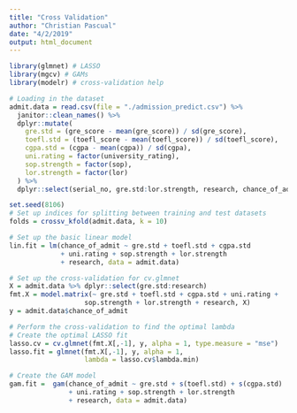 ```yaml
---
title: "Cross Validation"
author: "Christian Pascual"
date: "4/2/2019"
output: html_document
---
```


```r
library(glmnet) # LASSO
library(mgcv) # GAMs
library(modelr) # cross-validation help

# Loading in the dataset
admit.data = read.csv(file = "./admission_predict.csv") %>% 
  janitor::clean_names() %>% 
  dplyr::mutate(
    gre.std = (gre_score - mean(gre_score)) / sd(gre_score),
    toefl.std = (toefl_score - mean(toefl_score)) / sd(toefl_score),
    cgpa.std = (cgpa - mean(cgpa)) / sd(cgpa),
    uni.rating = factor(university_rating),
    sop.strength = factor(sop),
    lor.strength = factor(lor)
  ) %>% 
  dplyr::select(serial_no, gre.std:lor.strength, research, chance_of_admit)
```

```r
set.seed(8106)
# Set up indices for splitting between training and test datasets
folds = crossv_kfold(admit.data, k = 10)
```

```r
# Set up the basic linear model
lin.fit = lm(chance_of_admit ~ gre.std + toefl.std + cgpa.std 
             + uni.rating + sop.strength + lor.strength 
             + research, data = admit.data)

# Set up the cross-validation for cv.glmnet
X = admit.data %>% dplyr::select(gre.std:research)
fmt.X = model.matrix(~ gre.std + toefl.std + cgpa.std + uni.rating + 
                   sop.strength + lor.strength + research, X)
y = admit.data$chance_of_admit

# Perform the cross-validation to find the optimal lambda
# Create the optimal LASSO fit
lasso.cv = cv.glmnet(fmt.X[,-1], y, alpha = 1, type.measure = "mse")
lasso.fit = glmnet(fmt.X[,-1], y, alpha = 1, 
                   lambda = lasso.cv$lambda.min)

# Create the GAM model
gam.fit =  gam(chance_of_admit ~ gre.std + s(toefl.std) + s(cgpa.std) 
               + uni.rating + sop.strength + lor.strength 
               + research, data = admit.data)
```


